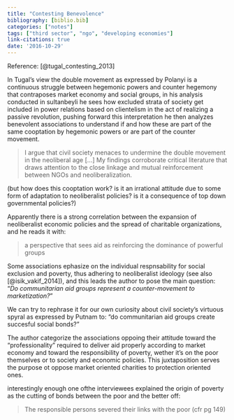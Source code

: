 ```yaml
---
title: "Contesting Benevolence"
bibliography: [biblio.bib]
categories: ["notes"]
tags: ["third sector", "ngo", "developing economies"]
link-citations: true
date: '2016-10-29'
---
```


Reference: [@tugal_contesting_2013]

In Tugal's view the double movement as expressed by Polanyi is a continuous struggle between hegemonic powers and counter hegemony that contraposes market economy and social groups, in his analysis conducted in sultanbeyli he sees how excluded strata of society get included in power relations based on clientelism in the act of realizing a passive revolution, pushing forward this interpretation he then analyzes benevolent associations to understand if and how these are part of the same cooptation by hegemonic powers or are part of the counter movement.

>I argue that civil society menaces to undermine the double movement in the neoliberal age [...] My findings corroborate critical literature that draws attention to the close linkage and mutual reinforcement between NGOs and neoliberalization.

(but how does this cooptation work? is it an irrational attitude due to some form of adaptation to neoliberalist policies? is it a consequence of top down governmental policies?)

Apparently there is a strong correlation between the expansion of neoliberalist economic policies and the spread of charitable organizations, and he reads it with: 

>a perspective that sees aid as reinforcing the dominance of powerful groups

Some associations ephasize on the individual respnsability for social exclusion and poverty, thus adhering to neoliberalist ideology (see also [@isik_vakif_2014]), and this leads the author to pose the main question: "*Do communitarian aid groups represent a counter-movement to marketization?*"

We can try to rephrase it for our own curiosity about civil society's virtuous spyral as expressed by Putnam to: "do communitarian aid groups create succesful social bonds?"

The author categorize the associations oppoing their attitude toward the "professionality" required to deliver aid properly according to market economy and toward the responsibility of poverty, wether it's on the poor themselves or to society and economic policies. This juxtaposition serves the purpose ot oppose market oriented charities to protection oriented ones.

interestingly enough one ofthe interviewees explained the origin of poverty as the cutting of bonds between the poor and the better off:

>The responsible persons severed their links with the poor (cfr pg 149)



